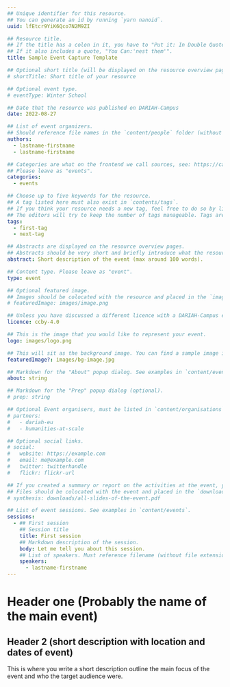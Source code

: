 ```yaml
---
## Unique identifier for this resource.
## You can generate an id by running `yarn nanoid`.
uuid: lfEtcr9YiK6Qco7N2M9ZI

## Resource title.
## If the title has a colon in it, you have to "Put it: In Double Quotes".
## If it also includes a quote, "You Can:'nest them'".
title: Sample Event Capture Template

## Optional short title (will be displayed on the resource overview pages).
# shortTitle: Short title of your resource

## Optional event type.
# eventType: Winter School

## Date that the resource was published on DARIAH-Campus
date: 2022-08-27

## List of event organizers.
## Should reference file names in the `content/people` folder (without file extension).
authors:
  - lastname-firstname
  - lastname-firstname

## Categories are what on the frontend we call sources, see: https://campus.dariah.eu/sources.
## Please leave as "events".
categories:
  - events

## Choose up to five keywords for the resource.
## A tag listed here must also exist in `contents/tags`.
## If you think your resource needs a new tag, feel free to do so by listing it here and adding it (name, description) in `contents/tags`.
## The editors will try to keep the number of tags manageable. Tags are used to group resources around topics, see: https://campus.dariah.eu/tags
tags:
  - first-tag
  - next-tag

## Abstracts are displayed on the resource overview pages.
## Abstracts should be very short and briefly introduce what the resource is about. Abstracts are not displayed at the beginning of the actual content of the resource. If you want to use the same text as the teaser and as the first paragraph of your resource, you need to put that text as abstract in the metadata, and as a regular paragraph at the beginning of your resource.
abstract: Short description of the event (max around 100 words).

## Content type. Please leave as "event".
type: event

## Optional featured image.
## Images should be colocated with the resource and placed in the `images` folder.
# featuredImage: images/image.png

## Unless you have discussed a different licence with a DARIAH-Campus editor, please leave the default "CCBY 4.0".
licence: ccby-4.0

## This is the image that you would like to represent your event.
logo: images/logo.png

## This will sit as the background image. You can find a sample image in the 'event-template-folder/images' folder.  You should make sure that any images you use in your event are included in the 'images' folder within your event folder.
featuredImage?: images/bg-image.jpg

## Markdown for the "About" popup dialog. See examples in `content/events`.
about: string

## Markdown for the "Prep" popup dialog (optional).
# prep: string

## Optional Event organisers, must be listed in `content/organisations`.
# partners:
#   - dariah-eu
#   - humanities-at-scale

## Optional social links.
# social:
#   website: https://example.com
#   email: me@example.com
#   twitter: twitterhandle
#   flickr: flickr-url

## If you created a summary or report on the activities at the event, you can include it here as a .pdf.
## Files should be colocated with the event and placed in the `downloads` folder.
# synthesis: downloads/all-slides-of-the-event.pdf

## List of event sessions. See examples in `content/events`.
sessions:
  - ## First session
    ## Session title
    title: First session
    ## Markdown description of the session.
    body: Let me tell you about this session.
    ## List of speakers. Must reference filename (without file extension) in `content/people`.
    speakers:
      - lastname-firstname
---
```


# Header one (Probably the name of the main event)

## Header 2 (short description with location and dates of event)

This is where you write a short description outline the main focus of the event and who the target audience were.
